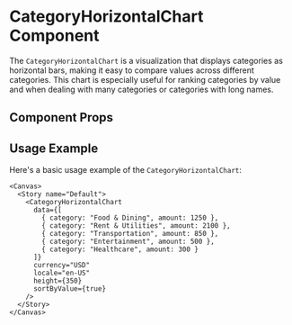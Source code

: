 

<Meta of={CategoryHorizontalChart} />

# CategoryHorizontalChart Component

The `CategoryHorizontalChart` is a visualization that displays categories as horizontal bars, making it easy to compare values across different categories. This chart is especially useful for ranking categories by value and when dealing with many categories or categories with long names.

## Component Props

<Canvas of={CategoryHorizontalChart.Default} />

<Controls />

## Usage Example

Here's a basic usage example of the `CategoryHorizontalChart`:

```tsx
<Canvas>
  <Story name="Default">
    <CategoryHorizontalChart 
      data={[
        { category: "Food & Dining", amount: 1250 },
        { category: "Rent & Utilities", amount: 2100 },
        { category: "Transportation", amount: 850 },
        { category: "Entertainment", amount: 500 },
        { category: "Healthcare", amount: 300 }
      ]}
      currency="USD"
      locale="en-US"
      height={350}
      sortByValue={true}
    />
  </Story>
</Canvas>
``` 